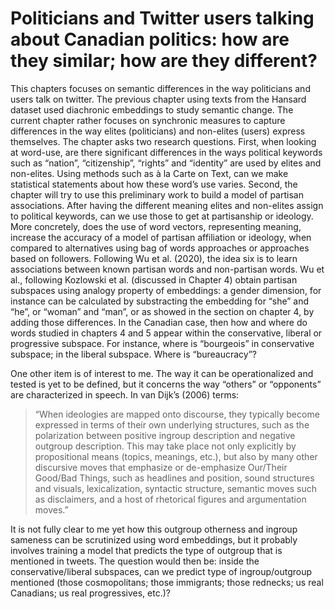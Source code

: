 # Politicians and Twitter users talking about Canadian politics: how are they similar; how are they different?

This chapters focuses on semantic differences in the way politicians and users talk on twitter. The previous chapter using texts from the Hansard dataset used diachronic embeddings to study semantic change. The current chapter rather focuses on synchronic measures to capture differences in the way elites (politicians) and non-elites (users) express themselves. 
The chapter asks two research questions. First, when looking at word-use, are there significant differences in the ways political keywords such as “nation”, “citizenship”, “rights” and “identity” are used by elites and non-elites. Using methods such as à la Carte on Text, can we make statistical statements about how these word’s use varies. Second, the chapter will try to use this preliminary work to build a model of partisan associations. After having the different meaning elites and non-elites assign to political keywords, can we use those to get at partisanship or ideology. More concretely, does the use of word vectors, representing meaning, increase the accuracy of a model of partisan affiliation or ideology, when compared to alternatives using bag of words approaches or approaches based on followers. Following Wu et al. (2020), the idea six is to learn associations between known partisan words and non-partisan words. Wu et al., following Kozlowski et al. (discussed in Chapter 4) obtain partisan subspaces using analogy property of embeddings: a gender dimension, for instance can be calculated by substracting the embedding for “she” and “he”, or “woman” and “man”, or as showed in the section on chapter 4, by adding those differences. In the Canadian case, then how and where do words studied in chapters 4 and 5 appear within the conservative, liberal or progressive subspace. For instance, where is “bourgeois” in conservative subspace; in the liberal subspace. Where is “bureaucracy”?

One other item is of interest to me. The way it can be operationalized and tested is yet to be defined, but it concerns the way “others” or “opponents” are characterized in speech. In van Dijk’s (2006) terms: 

> "When ideologies are mapped onto discourse, they typically become expressed in terms of their own underlying structures, such as the polarization between positive ingroup description and negative outgroup description. This may take place not only explicitly by propositional means (topics, meanings, etc.), but also by many other discursive moves that emphasize or de-emphasize Our/Their Good/Bad Things, such as headlines and position, sound structures and visuals, lexicalization, syntactic structure, semantic moves such as disclaimers, and a host of rhetorical figures and argumentation moves."

It is not fully clear to me yet how this outgroup otherness and ingroup sameness can be scrutinized using word embeddings, but it probably involves training a model that predicts the type of outgroup that is mentioned in tweets. The question would then be: inside the conservative/liberal subspaces, can we predict type of ingroup/outgroup mentioned (those cosmopolitans; those immigrants; those rednecks; us real Canadians; us real progressives, etc.)?

